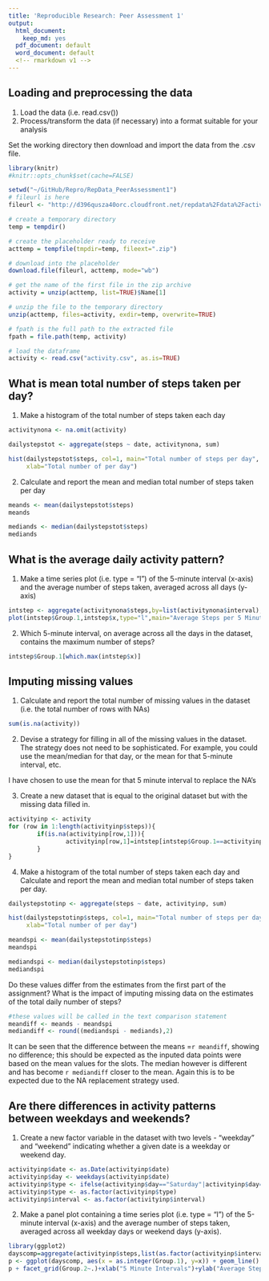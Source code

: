 ```yaml
---
title: 'Reproducible Research: Peer Assessment 1'
output:
  html_document:
    keep_md: yes
  pdf_document: default
  word_document: default
  <!-- rmarkdown v1 --> 
---
```



## Loading and preprocessing the data
1. Load the data (i.e. read.csv())
2. Process/transform the data (if necessary) into a format suitable for your
analysis

Set the working directory then download and import the data from the .csv file.

```r
library(knitr)
#knitr::opts_chunk$set(cache=FALSE)

setwd("~/GitHub/Repro/RepData_PeerAssessment1")
# fileurl is here
fileurl <- "http://d396qusza40orc.cloudfront.net/repdata%2Fdata%2Factivity.zip"

# create a temporary directory
temp = tempdir()

# create the placeholder ready to receive
acttemp = tempfile(tmpdir=temp, fileext=".zip")

# download into the placeholder
download.file(fileurl, acttemp, mode="wb")

# get the name of the first file in the zip archive
activity = unzip(acttemp, list=TRUE)$Name[1]

# unzip the file to the temporary directory
unzip(acttemp, files=activity, exdir=temp, overwrite=TRUE)

# fpath is the full path to the extracted file
fpath = file.path(temp, activity)

# load the dataframe
activity <- read.csv("activity.csv", as.is=TRUE)

```

## What is mean total number of steps taken per day?

1. Make a histogram of the total number of steps taken each day

```r

activitynona <- na.omit(activity)

dailystepstot <- aggregate(steps ~ date, activitynona, sum)

hist(dailystepstot$steps, col=1, main="Total number of steps per day", 
     xlab="Total number of per day")

```

2. Calculate and report the mean and median total number of steps taken
per day

```r
meands <- mean(dailystepstot$steps)
meands
```

```r
mediands <- median(dailystepstot$steps)
mediands
```

## What is the average daily activity pattern?

1. Make a time series plot (i.e. type = "l") of the 5-minute interval (x-axis)
and the average number of steps taken, averaged across all days (y-axis)

```r

intstep <- aggregate(activitynona$steps,by=list(activitynona$interval),FUN=mean)
plot(intstep$Group.1,intstep$x,type="l",main="Average Steps per 5 Minute Interval",ylab="Average Number of Steps", xlab="Time")
```

2. Which 5-minute interval, on average across all the days in the dataset,
contains the maximum number of steps?
```r

intstep$Group.1[which.max(intstep$x)]
```

## Imputing missing values
1. Calculate and report the total number of missing values in the dataset
(i.e. the total number of rows with NAs)

```r

sum(is.na(activity))
```

2. Devise a strategy for filling in all of the missing values in the dataset. The
strategy does not need to be sophisticated. For example, you could use
the mean/median for that day, or the mean for that 5-minute interval, etc.

I have chosen to use the mean for that 5 minute interval to replace the NA's

3. Create a new dataset that is equal to the original dataset but with the
missing data filled in.

```r
activityinp <- activity
for (row in 1:length(activityinp$steps)){
        if(is.na(activityinp[row,1])){
                activityinp[row,1]=intstep[intstep$Group.1==activityinp[row,3],2]
        }
}

```

4. Make a histogram of the total number of steps taken each day and Calculate
and report the mean and median total number of steps taken per day. 


```r
dailystepstotinp <- aggregate(steps ~ date, activityinp, sum)

hist(dailystepstotinp$steps, col=1, main="Total number of steps per day (inc inputed data)", 
     xlab="Total number of per day")

```

```r
meandspi <- mean(dailystepstotinp$steps)
meandspi
```

```r
mediandspi <- median(dailystepstotinp$steps)
mediandspi
```

Do these values differ from the estimates from the first part of the assignment?
What is the impact of imputing missing data on the estimates of the total
daily number of steps?

```r
#these values will be called in the text comparison statement
meandiff <- meands - meandspi
mediandiff <- round((mediandspi - mediands),2)

```

It can be seen that the difference between the means =`r meandiff`, showing no difference; this should be expected as the inputed data points were based on the mean values for the slots. The median however is different and has become `r mediandiff` closer to the mean. Again this is to be expected due to the NA replacement strategy used.


## Are there differences in activity patterns between weekdays and weekends?

1. Create a new factor variable in the dataset with two levels - "weekday"
and "weekend" indicating whether a given date is a weekday or weekend
day.

```r

activityinp$date <- as.Date(activityinp$date)
activityinp$day <- weekdays(activityinp$date)
activityinp$type <- ifelse(activityinp$day=="Saturday"|activityinp$day=="Sunday","weekend","weekday")
activityinp$type <- as.factor(activityinp$type)
activityinp$interval <- as.factor(activityinp$interval)

```


2. Make a panel plot containing a time series plot (i.e. type = "l") of the
5-minute interval (x-axis) and the average number of steps taken, averaged
across all weekday days or weekend days (y-axis).

```r

library(ggplot2)
dayscomp=aggregate(activityinp$steps,list(as.factor(activityinp$interval),as.factor(activityinp$type)),mean)
p <- ggplot(dayscomp, aes(x = as.integer(Group.1), y=x)) + geom_line()
p + facet_grid(Group.2~.)+xlab("5 Minute Intervals")+ylab("Average Steps in Interval")+ggtitle("Activity Comparison between Weekdays and Weekends")+theme(plot.title = element_text(lineheight=.8, face="bold"))

```
